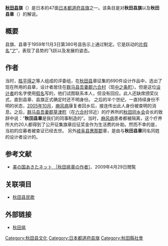 {{Rewrite|翻譯可能比機譯還差一些，請懂日文的重新譯吧，尤其是作者小節。|time=2019-08-26T20:13:18+00:00}}
{{National flag infobox
|Name = 秋田县旗
|Article =
|Image =Flag of Akita Prefecture.svg
|Use = 110000
|Symbol =
|Proportion = 2:3
|Adoption = 1959年11月3日
|Design = |Diminutive =
}}
'''[[秋田县|秋田县]]旗'''（{{jpn|j=秋田県旗|hg=あきたけんき|rm=Akita ken ki|f=}}）是日本的47面[[都道府县旗|日本都道府县旗]]之一。该条目是对'''秋田县旗'''以及'''秋田县章'''（{{jpn|j=秋田県章|hg=あきたけんしょうき|rm=|f=|link=no}}）的解说。

== 概要 ==
县旗、县章于1959年11月3日第380号县告示上通过制定。它是跃动的[[片假名|片假名]]“[[ア|ア]]”，表现了县势的飞跃以及发展的姿态。
== 作者 ==
当时，[[胜平得之|胜平得之]]等人组成的评委组，在[[秋田县|秋田县]]章征集的690件设计作品中，选出了现在所用的县章，设计者居住在[[群马县|群马县]][[吾妻郡|吾妻郡]][[六合村|六合村]]（现[[中之条町|中之条町]]）。但是这位[[设计者|设计者]]的名字使用[[日語假名|假名]]写的，他们试图联系本人，但没有回应。此人还缺席颁奖仪式，直到县章、县旗正式确定时还不明身份。
之后的半个世纪，一直持续身份不明的状态，[[2005年10月|2005年10月]]，[[麻风病|麻风病]]康复者回乡后，接连传出此人身份被查明的消息。之后，[[群马县|群马县]][[吾妻郡|吾妻郡]][[草津町|草津町]]（在[[六合村|六合村]]邻近）的疗养所的[[秋田同乡会|秋田同乡会]]会长的致辞中说：“'''秋田县章'''是我们的同事制造的”。当时，[[麻风病|麻风病]]患者都被隔离，这个疗养所大约20人都得到了公开征集旗章应征奖金作为生活费的补助。然而不幸的是，当初的应募者被查证已经去世。
另外[[岐阜县|岐阜县]][[惠那郡|惠那郡]]{{Tsl|ja|福岡町 (岐阜県)|福岡町 (岐阜縣)|福冈町}}章，是由与'''秋田县章'''同名同姓的设计者设计的。

== 参考文献 ==
{{Reflist}}
* [https://web.archive.org/web/20070427075225/http://www.pref.akita.lg.jp/icity/browser?ActionCode=content&ContentID=1138162902466&SiteID=0 美の国あきたネット ［秋田県章の作者］]、2009年4月29日閲覧

== 关联項目 ==
* [[秋田县民歌|秋田县民歌]]

== 外部链接 ==
* [http://www.pref.akita.lg.jp/ 秋田県] {{Wayback|url=http://www.pref.akita.lg.jp/ |date=20110719070729 }}
{{日本都道府县旗}}

[[Category:秋田县文化|Category:秋田县文化]]
[[Category:日本都道府县旗|Category:日本都道府县旗]]
[[Category:秋田縣社會|Category:秋田縣社會]]